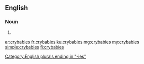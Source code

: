 ==English==

===Noun===
{{head|en|noun plural form}}

# {{plural of|crybaby|lang=en}}

[[Category:English plurals ending in "-ies"]]

[[ar:crybabies]]
[[fr:crybabies]]
[[ku:crybabies]]
[[mg:crybabies]]
[[my:crybabies]]
[[simple:crybabies]]
[[fi:crybabies]]